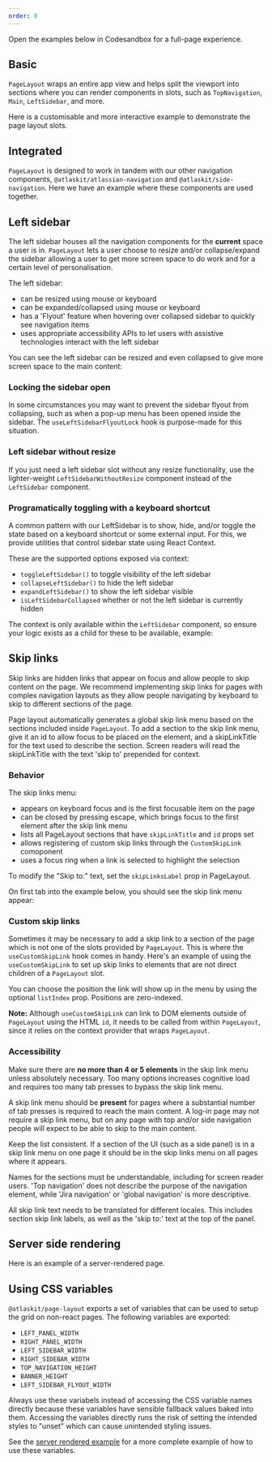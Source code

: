 ```yaml
---
order: 0
---
```





<SectionMessage>Open the examples below in Codesandbox for a full-page experience.</SectionMessage>

## Basic

`PageLayout` wraps an entire app view and helps split the viewport into sections where you can render components in slots, such as `TopNavigation`, `Main`, `LeftSidebar`, and more.

<Example Component={PageLayoutBasic} showcaseVisible={false} packageName="@atlaskit/page-layout" />

Here is a customisable and more interactive example to demonstrate the page layout slots.

<Example Component={PageLayoutInteractive} showcaseVisible={false} packageName="@atlaskit/page-layout" />

## Integrated

`PageLayout` is designed to work in tandem with our other navigation components, `@atlaskit/atlassian-navigation` and `@atlaskit/side-navigation`. Here we have an example where these components are used together.

<Example Component={PageLayoutIntegration} showcaseVisible={false} packageName="@atlaskit/page-layout" />

## Left sidebar

The left sidebar houses all the navigation components for the **current** space a user is in. `PageLayout` lets a user choose to resize and/or collapse/expand the sidebar allowing a user to get more screen space to do work and for a certain level of personalisation.

The left sidebar:
- can be resized using mouse or keyboard
- can be expanded/collapsed using mouse or keyboard
- has a 'Flyout' feature when hovering over collapsed sidebar to quickly see navigation items
- uses appropriate accessibility APIs to let users with assistive technologies interact with the left sidebar

You can see the left sidebar can be resized and even collapsed to give more screen space to the main content:

<Example Component={PageLayoutResizeSidebar} showcaseVisible={false} packageName="@atlaskit/page-layout" />

### Locking the sidebar open

In some circumstances you may want to prevent the sidebar flyout from collapsing, such as when a pop-up menu has been opened inside the sidebar. The `useLeftSidebarFlyoutLock` hook is purpose-made for this situation.

<Example Component={PageLayoutLockedSidebar} showcaseVisible={false} packageName="@atlaskit/page-layout" />

### Left sidebar without resize

If you just need a left sidebar slot without any resize functionality, use the lighter-weight `LeftSidebarWithoutResize` component instead of the `LeftSidebar` component.

### Programatically toggling with a keyboard shortcut

A common pattern with our LeftSidebar is to show, hide, and/or toggle the state based on a keyboard shortcut or some external input.  For this, we provide utilities that control sidebar state using React Context.

These are the supported options exposed via context:
 - `toggleLeftSidebar()` to toggle visibility of the left sidebar
 - `collapseLeftSidebar()` to hide the left sidebar
 - `expandLeftSidebar()` to show the left sidebar visible
 - `isLeftSidebarCollapsed` whether or not the left sidebar is currently hidden

<Example Component={ExpandLeftSidebarKeyboardShortcut} showcaseVisible={false} packageName="@atlaskit/page-layout" />

The context is only available within the `LeftSidebar` component, so ensure your logic exists as a child for these to be available, example:
<Example Component={PageLayoutLeftSidebarWithKeyboardExpand} showcaseVisible={false} packageName="@atlaskit/page-layout" />


## Skip links

Skip links are hidden links that appear on focus and allow people to skip content on the page. We recommend implementing skip links for pages with complex navigation layouts as they allow people navigating by keyboard to skip to different sections of the page.

Page layout automatically generates a global skip link menu based on the sections included inside `PageLayout`. To add a section to the skip link menu, give it an id to allow focus to be placed on the element, and a skipLinkTitle for the text used to describe the section. Screen readers will read the skipLinkTitle with the text 'skip to' prepended for context.

### Behavior

The skip links menu:

- appears on keyboard focus and is the first focusable item on the page
- can be closed by pressing escape, which brings focus to the first element after the skip link menu
- lists all PageLayout sections that have `skipLinkTitle` and `id` props set
- allows registering of custom skip links through the `CustomSkipLink` comoponent
- uses a focus ring when a link is selected to highlight the selection

To modify the "Skip to:" text, set the `skipLinksLabel` prop in PageLayout.

On first tab into the example below, you should see the skip link menu appear:

<Example Component={PageLayoutBasic} showcaseVisible={false} packageName="@atlaskit/page-layout" />



### Custom skip links

Sometimes it may be necessary to add a skip link to a section of the page which is not one of the slots provided by `PageLayout`. This is where the `useCustomSkipLink` hook comes in handy. Here's an example of using the `useCustomSkipLink` to set up skip links to elements that are not direct children of a `PageLayout` slot.

You can choose the position the link will show up in the menu by using the optional `listIndex` prop. Positions are zero-indexed.

**Note:** Although `useCustomSkipLink` can link to DOM elements outside of `PageLayout` using the HTML `id`, it needs to be called from within `PageLayout`, since it relies on the context provider that wraps `PageLayout`.

<Example Component={PageLayoutCustomSkipLinks} showcaseVisible={false} packageName="@atlaskit/page-layout" />

### Accessibility

Make sure there are **no more than 4 or 5 elements** in the skip link menu unless absolutely necessary. Too many options increases cognitive load and requires too many tab presses to bypass the skip link menu.

A skip link menu should be **present** for pages where a substantial number of tab presses is required to reach the main content. A log-in page may not require a skip link menu, but on any page with top and/or side navigation people will expect to be able to skip to the main content.

Keep the list consistent. If a section of the UI (such as a side panel) is in a skip link menu on one page it should be in the skip links menu on all pages where it appears.

Names for the sections must be understandable, including for screen reader users. 'Top navigation' does not describe the purpose of the navigation element, while 'Jira navigation' or 'global navigation' is more descriptive.

All skip link text needs to be translated for different locales. This includes section skip link labels, as well as the 'skip to:' text at the top of the panel.

## Server side rendering

Here is an example of a server-rendered page.

<Example Component={PageLayoutServerRendered} showcaseVisible={false} packageName="@atlaskit/page-layout" />


## Using CSS variables

`@atlaskit/page-layout` exports a set of variables that can be used to setup the grid on non-react pages. The following variables are exported:

- `LEFT_PANEL_WIDTH`
- `RIGHT_PANEL_WIDTH`
- `LEFT_SIDEBAR_WIDTH`
- `RIGHT_SIDEBAR_WIDTH`
- `TOP_NAVIGATION_HEIGHT`
- `BANNER_HEIGHT`
- `LEFT_SIDEBAR_FLYOUT_WIDTH`

Always use these variabels instead of accessing the CSS variable names directly because these variables have sensible fallback values baked into them. Accessing the variables directly runs the risk of setting the intended styles to "unset" which can cause unintended styling issues.

See the [server rendered example](#server-side-rendering) for a more complete example of how to use these variables.

